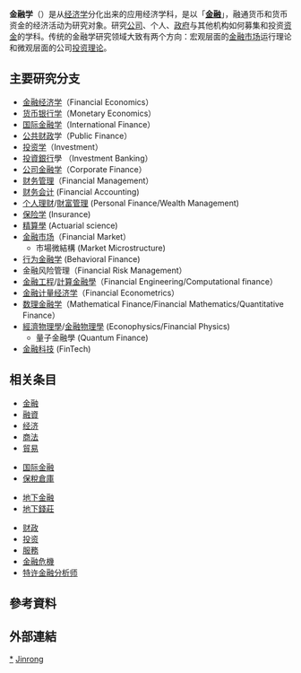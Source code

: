 '''金融学'''（{{lang-en|Finance}}）是从[[经济学|经济学]]分化出来的应用经济学科，是以「'''[[金融|金融]]'''」，融通货币和货币资金的经济活动为研究对象。研究[[公司|公司]]、个人、[[政府|政府]]与其他机构如何募集和投资[[资金|资金]]的学科。传统的金融学研究领域大致有两个方向：宏观层面的[[金融市场|金融市场]]运行理论和微观层面的公司[[投资学|投资理论]]。

==主要研究分支==
*[[金融经济学|金融经济学]]（Financial Economics）
*[[货币银行学|货币银行学]]（Monetary Economics）
*[[国际金融学|国际金融学]]（International Finance）
*[[公共财政|公共财政]]学（Public Finance）
*[[投资学|投资学]]（Investment）
*[[投資銀行|投資銀行]]學 （Investment Banking）
*[[公司金融学|公司金融学]]（Corporate Finance）
*[[财务管理|财务管理]]（Financial Management）
*[[财务会计|财务会计]] (Financial Accounting)
*[[个人理财|个人理财]]/[[財富管理|財富管理]] (Personal Finance/Wealth Management)
*[[保险学|保险学]] (Insurance)
*[[精算學|精算學]] (Actuarial science)
*[[金融市场|金融市场]]（Financial Market）
**市場微結構 (Market Microstructure)
*[[行为金融学|行为金融学]] (Behavioral Finance)
*金融风险管理（Financial Risk Management）
*[[金融工程|金融工程]]/[[計算金融學|計算金融學]]（Financial Engineering/Computational finance）
*[[金融计量经济学|金融计量经济学]]（Financial Econometrics）
*[[数理金融学|数理金融学]]（Mathematical Finance/Financial Mathematics/Quantitative Finance）
*[[經濟物理學|經濟物理學]]/[[金融物理學|金融物理學]]  (Econophysics/Financial Physics)
**量子金融學 (Quantum Finance)
*[[金融科技|金融科技]] (FinTech)

==相关条目==
*[[金融|金融]]
*[[融資|融資]]
*[[经济|经济]]
*[[商法|商法]]
*[[貿易|貿易]]

*[[国际金融|国际金融]]
*[[保稅倉庫|保稅倉庫]]

*[[地下金融|地下金融]]
*[[地下錢莊|地下錢莊]]

*[[财政|财政]]
*[[投资|投资]]
*[[服務|服務]]
*[[金融危機|金融危機]]
*[[特许金融分析师|特许金融分析师]]

== 參考資料 ==
{{reflist}}

== 外部連結 ==
{{金融学领域}}

{{Finance-stub}}

[[Category:金融学|*]]
[[Category:经济学|Jinrong]]